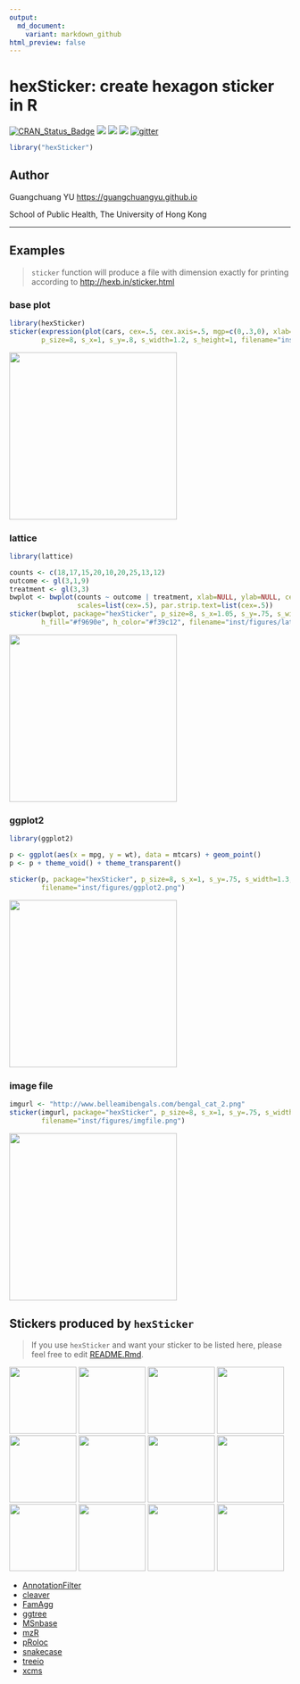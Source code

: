 ```yaml
---
output:
  md_document:
    variant: markdown_github
html_preview: false
---
```


<!-- README.md is generated from README.Rmd. Please edit that file -->


# hexSticker: create hexagon sticker in R


[![CRAN_Status_Badge](http://www.r-pkg.org/badges/version/hexSticker?color=green)](https://cran.r-project.org/package=hexSticker)
![](http://cranlogs.r-pkg.org/badges/grand-total/hexSticker?color=green)
![](http://cranlogs.r-pkg.org/badges/hexSticker?color=green)
![](http://cranlogs.r-pkg.org/badges/last-week/hexSticker?color=green)
[![gitter](https://img.shields.io/badge/GITTER-join%20chat-green.svg)](https://gitter.im/GuangchuangYu/Bioinformatics)


```r
library("hexSticker")
```


## Author

Guangchuang YU <https://guangchuangyu.github.io>

School of Public Health, The University of Hong Kong

----


## Examples

> `sticker` function will produce a file with dimension exactly for printing according to
> <http://hexb.in/sticker.html>


### base plot

```r
library(hexSticker)
sticker(expression(plot(cars, cex=.5, cex.axis=.5, mgp=c(0,.3,0), xlab="", ylab="")), package="hexSticker",
        p_size=8, s_x=1, s_y=.8, s_width=1.2, s_height=1, filename="inst/figures/baseplot.png")
```

<img src="inst/figures/baseplot.png" height="300"/>

### lattice

```r
library(lattice)

counts <- c(18,17,15,20,10,20,25,13,12)
outcome <- gl(3,1,9)
treatment <- gl(3,3)
bwplot <- bwplot(counts ~ outcome | treatment, xlab=NULL, ylab=NULL, cex=.5,
                 scales=list(cex=.5), par.strip.text=list(cex=.5))
sticker(bwplot, package="hexSticker", p_size=8, s_x=1.05, s_y=.75, s_width=2, s_height=1.5,
        h_fill="#f9690e", h_color="#f39c12", filename="inst/figures/lattice.png")
```

<img src="inst/figures/lattice.png" height="300"/>

### ggplot2

```r
library(ggplot2)

p <- ggplot(aes(x = mpg, y = wt), data = mtcars) + geom_point()
p <- p + theme_void() + theme_transparent()

sticker(p, package="hexSticker", p_size=8, s_x=1, s_y=.75, s_width=1.3, s_height=1,
        filename="inst/figures/ggplot2.png")
```

<img src="inst/figures/ggplot2.png" height="300"/>


### image file

```r
imgurl <- "http://www.belleamibengals.com/bengal_cat_2.png"
sticker(imgurl, package="hexSticker", p_size=8, s_x=1, s_y=.75, s_width=.6,
        filename="inst/figures/imgfile.png")
```

<img src="inst/figures/imgfile.png" height="300"/>


## Stickers produced by `hexSticker`

> If you use `hexSticker` and want your sticker to be listed here,
> please feel free to edit [README.Rmd](https://github.com/GuangchuangYu/hexSticker/edit/master/README.Rmd).


<img src="https://raw.githubusercontent.com/Bioconductor/BiocStickers/master/AnnotationFilter/AnnotationFilter_hl.png" height="120"/>
<img src="https://raw.githubusercontent.com/Bioconductor/BiocStickers/master/cleaver/cleaver.png" height="120"/>
<img src="https://raw.githubusercontent.com/Bioconductor/BiocStickers/master/FamAgg/FamAgg_hl.png" height="120"/>
<img src="https://raw.githubusercontent.com/Bioconductor/BiocStickers/master/ggtree/ggtree.png" height="120"/>
<img src="https://raw.githubusercontent.com/Bioconductor/BiocStickers/master/MSnbase/MSnbase.png" height="120"/>
<img src="https://raw.githubusercontent.com/Bioconductor/BiocStickers/master/mzR/mzR_hl.png" height="120"/>
<img src="https://raw.githubusercontent.com/Bioconductor/BiocStickers/master/pRoloc/pRoloc.png" height="120"/>
<img src="https://raw.githubusercontent.com/Bioconductor/BiocStickers/master/pRoloc/pRolocdata.png" height="120"/>
<img src="https://raw.githubusercontent.com/Bioconductor/BiocStickers/master/pRoloc/pRolocGUI.png" height="120"/>
<img src="https://github.com/Tazinho/snakecase/blob/master/snakecase05.png" height="120" />
<img src="https://raw.githubusercontent.com/Bioconductor/BiocStickers/master/treeio/treeio.png" height="120"/>
<img src="https://raw.githubusercontent.com/Bioconductor/BiocStickers/master/xcms/xcms_hl.png" height="120"/>


+ [AnnotationFilter](https://github.com/Bioconductor/BiocStickers/tree/master/AnnotationFilter)
+ [cleaver](https://github.com/Bioconductor/BiocStickers/tree/master/cleaver)
+ [FamAgg](https://github.com/Bioconductor/BiocStickers/tree/master/FamAgg)
+ [ggtree](https://github.com/Bioconductor/BiocStickers/tree/master/ggtree)
+ [MSnbase](https://github.com/Bioconductor/BiocStickers/tree/master/MSnbase)
+ [mzR](https://github.com/Bioconductor/BiocStickers/tree/master/mzR)
+ [pRoloc](https://github.com/Bioconductor/BiocStickers/tree/master/pRoloc)
+ [snakecase](https://github.com/Tazinho/snakecase)
+ [treeio](https://github.com/Bioconductor/BiocStickers/tree/master/treeio)
+ [xcms](https://github.com/Bioconductor/BiocStickers/tree/master/xcms)


